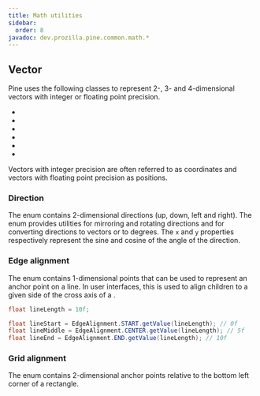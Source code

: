 ```yaml
---
title: Math utilities
sidebar:
  order: 8
javadoc: dev.prozilla.pine.common.math.*
---
```



## Vector

Pine uses the following classes to represent 2-, 3- and 4-dimensional vectors with integer or floating point precision.

- <JavadocLink name="dev.prozilla.pine.common.math.vector.Vector2f"/>
- <JavadocLink name="dev.prozilla.pine.common.math.vector.Vector3f"/>
- <JavadocLink name="dev.prozilla.pine.common.math.vector.Vector4f"/>
- <JavadocLink name="dev.prozilla.pine.common.math.vector.Vector2i"/>
- <JavadocLink name="dev.prozilla.pine.common.math.vector.Vector3i"/>
- <JavadocLink name="dev.prozilla.pine.common.math.vector.Vector4i"/>

Vectors with integer precision are often referred to as coordinates and vectors with floating point precision as positions.

### Direction

The <JavadocLink name="dev.prozilla.pine.common.math.vector.Direction"/> enum contains 2-dimensional directions (up, down, left and right).
The enum provides utilities for mirroring and rotating directions and for converting directions to vectors or to degrees.
The `x` and `y` properties respectively represent the sine and cosine of the angle of the direction.

### Edge alignment

The <JavadocLink name="dev.prozilla.pine.common.math.vector.EdgeAlignment"/> enum contains 1-dimensional points that can be used to represent an anchor point on a line.
In user interfaces, this is used to align children to a given side of the cross axis of a <JavadocLink name="dev.prozilla.pine.core.component.canvas.CanvasGroup"/>.

```java
float lineLength = 10f;

float lineStart = EdgeAlignment.START.getValue(lineLength); // 0f
float lineMiddle = EdgeAlignment.CENTER.getValue(lineLength); // 5f
float lineEnd = EdgeAlignment.END.getValue(lineLength); // 10f
```

### Grid alignment

The <JavadocLink name="dev.prozilla.pine.common.math.vector.GridAlignment"/> enum contains 2-dimensional anchor points relative to the bottom left corner of a rectangle.